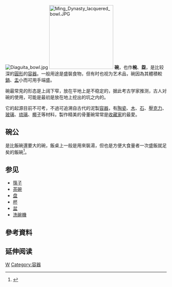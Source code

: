 [[File:Diaguita_bowl.jpg|thumb]]
[[File:Ming_Dynasty_lacquered_bowl.JPG|200px]]
'''碗'''，也作'''椀'''、'''盌'''，是比较深的[[圓形|圓形]]的[[容器|容器]]。一般用途是盛裝食物，但有时也视为艺术品，碗因為其體積較[[鍋|鍋]]、[[盂|盂]]小而可用手端盛。

碗最常見的形态是上阔下窄，放在平地上是不稳定的，据此考古学家推测，古人对碗的使用，可能是最初是放在地上挖出的坑之内的。

它的起源目前不可考，不過可追溯自古代的泥製[[容器|容器]]，有[[陶瓷|陶瓷]]、[[木|木]]、[[石|石]]、[[壓克力|壓克力]]、[[玻璃|玻璃]]、[[琉璃|琉璃]]、[[椰子|椰子]]等材料，製作精美的骨董碗常常是[[收藏家|收藏家]]的最愛。

==碗公==
是比飯碗還要大的碗，飯桌上一般是用來裝湯，但也是方便大食量者一次盛飯就足矣的飯碗<ref>{{cite web|title=臺灣閩南語常用辭典：碗公|publisher=中華民國教育部|url=http://twblg.dict.edu.tw/holodict_new/result_detail.jsp?n_no=9812&curpage=1&sample=%E7%A2%97%E5%85%AC&radiobutton=1&querytarget=1&limit=20&pagenum=1&rowcount=1|accessdate=2008-12-22|archive-date=2018-05-21|archive-url=https://web.archive.org/web/20180521191755/http://twblg.dict.edu.tw/holodict_new/result_detail.jsp?n_no=9812&curpage=1&sample=%E7%A2%97%E5%85%AC&radiobutton=1&querytarget=1&limit=20&pagenum=1&rowcount=1|dead-url=no}}</ref>。

==参见==
* [[筷子|筷子]]
* [[茶碗|茶碗]]
* [[盘|盘]]
* [[杯|杯]]
* [[盆|盆]]
* [[洗碗機|洗碗機]]

==參考資料==
{{reflist}}

== 延伸阅读 ==
{{Wikisource further reading}}

{{Commonscat|Bowls (vessel)}}
{{Wiktionary|碗}}
{{金銀器工藝}}
{{thing-stub}}

[[Category:餐具|W]]
[[Category:容器|Category:容器]]